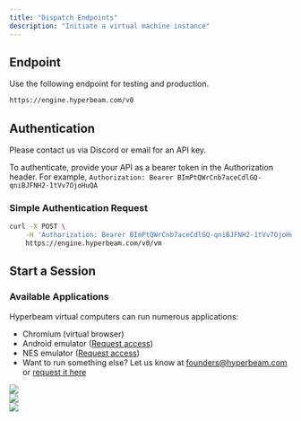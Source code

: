 ```yaml
---
title: "Dispatch Endpoints"
description: "Initiate a virtual machine instance"
---
```


## Endpoint

Use the following endpoint for testing and production.

```bash
https://engine.hyperbeam.com/v0
```

## Authentication

Please contact us via Discord or email for an API key.

To authenticate, provide your API as a bearer token in the Authorization header. For example, `Authorization: Bearer BImPtQWrCnb7aceCdlGQ-qniBJFNH2-1tVv7OjoHuQA`

### Simple Authentication Request

```bash Terminal
curl -X POST \
    -H 'Authorization: Bearer BImPtQWrCnb7aceCdlGQ-qniBJFNH2-1tVv7OjoHuQA' \
    https://engine.hyperbeam.com/v0/vm
```

## Start a Session

### Available Applications

Hyperbeam virtual computers can run numerous applications:

- Chromium (virtual browser)
- Android emulator (<a href="https://docs.google.com/forms/d/e/1FAIpQLSdsVFZ4cQ4Q2nHNRhwb6SvmJIekv7fuQVa27zWnk_r5F48B5w/viewform?usp=pp_url&entry.126298931=Android+emulation" target="_blank" rel="noopener noreferrer">Request access</a>)
- NES emulator (<a href="https://docs.google.com/forms/d/e/1FAIpQLSdsVFZ4cQ4Q2nHNRhwb6SvmJIekv7fuQVa27zWnk_r5F48B5w/viewform?usp=pp_url" target="_blank" rel="noopener noreferrer">Request access</a>)
- Want to run something else? Let us know at [founders@hyperbeam.com](mailto:founders@hyperbeam.com) or <a href="https://docs.google.com/forms/d/e/1FAIpQLSdsVFZ4cQ4Q2nHNRhwb6SvmJIekv7fuQVa27zWnk_r5F48B5w/viewform?usp=pp_url" target="_blank" rel="noopener noreferrer">request it here</a>

<Example>
  <div class="flex items-center justify-center">
    <div class="flex-1 flex justify-center">
      <img
        class="h-12 w-12"
        src="https://upload.wikimedia.org/wikipedia/commons/2/28/Chromium_Logo.svg"
      />
    </div>
    <div class="flex-1 flex justify-center">
      <img
        class="h-12 w-12"
        src="https://upload.wikimedia.org/wikipedia/commons/9/95/Android_Studio_Icon_3.6.svg"
      />
    </div>
    <div class="flex-1 flex justify-center">
      <img
        class="h-12"
        src="https://static.wikia.nocookie.net/logopedia/images/0/0d/NES_logo.svg"
      />
    </div>
  </div>
</Example>

